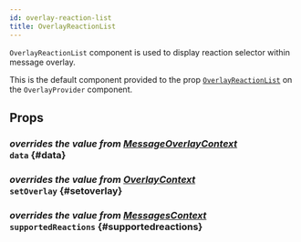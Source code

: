 ```yaml
---
id: overlay-reaction-list
title: OverlayReactionList
---
```



`OverlayReactionList` component is used to display reaction selector within message overlay.

This is the default component provided to the prop [`OverlayReactionList`](../../overlay-provider#overlayreactionlist) on the `OverlayProvider` component.

## Props

### <div class="label description">_overrides the value from [MessageOverlayContext](../../contexts/message_overlay_context.mdx#data)_</div> `data` {#data}

<MessageOverlayContextData />

### <div class="label description">_overrides the value from [OverlayContext](../../contexts/overlay_context.mdx#setoverlay)_</div> `setOverlay` {#setoverlay}

<SetOverlay />

### <div class="label description">_overrides the value from [MessagesContext](../../contexts/messages_context.mdx#supportedreactions)_</div> `supportedReactions` {#supportedreactions}

<SupportedReactions />
